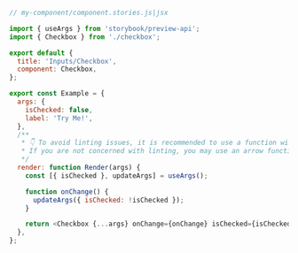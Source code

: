 ```js
// my-component/component.stories.js|jsx

import { useArgs } from 'storybook/preview-api';
import { Checkbox } from './checkbox';

export default {
  title: 'Inputs/Checkbox',
  component: Checkbox,
};

export const Example = {
  args: {
    isChecked: false,
    label: 'Try Me!',
  },
  /**
   * 👇 To avoid linting issues, it is recommended to use a function with a capitalized name.
   * If you are not concerned with linting, you may use an arrow function.
   */
  render: function Render(args) {
    const [{ isChecked }, updateArgs] = useArgs();

    function onChange() {
      updateArgs({ isChecked: !isChecked });
    }

    return <Checkbox {...args} onChange={onChange} isChecked={isChecked} />;
  },
};
```
